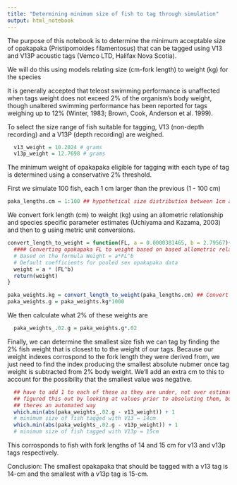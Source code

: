 ```yaml
---
title: "Determining minimum size of fish to tag through simulation"
output: html_notebook
---
```


The purpose of this notebook is to determine the minimum acceptable size of opakapaka (Pristipomoides filamentosus) that can be tagged using V13 and V13P acoustic tags (Vemco LTD, Halifax Nova Scotia).

We will do this using models relating size (cm-fork length) to weight (kg) for the species 

It is generally accepted that teleost swimming performance is unaffected when tags weight does not exceed 2% of the organism’s body weight, though unaltered swimming performance has been reported for tags weighing up to 12% (Winter, 1983; Brown, Cook, Anderson et al. 1999). 

To select the size range of fish suitable for tagging, V13 (non-depth recording) and a V13P (depth recording) are weighed. 

```r
  v13_weight = 10.2024 # grams
  v13p_weight = 12.7698 # grams
```

The minimum weight of opakapaka eligible for tagging with each type of tag is determined using a conservative 2% threshold.

First we simulate 100 fish, each 1 cm larger than the previous (1 - 100 cm)
```r
paka_lengths.cm = 1:100 ## hypothetical size distribution between 1cm and 100cm FL
```

We convert fork length (cm) to weight (kg) using an allometric relationship and species specific parameter estimates (Uchiyama and Kazama, 2003) and then to g using  metric unit conversions. 
```r
convert_length_to_weight = function(FL, a = 0.0000381465, b = 2.79567){
  #### Converting opakapaka FL to weight based on based allometric relationships by on McCleave and Stred, 1975, and Adams et al. 1998 and species specific parameters estimated by Uchiyama and Kazama 2003
  # Based on the formula Weight = a*FL^b
  # Default coefficients for pooled sex opakapaka data
  weight = a * (FL^b)
  return(weight)
}

paka_weights.kg = convert_length_to_weight(paka_lengths.cm) ## Convert sizes to KG
paka_weights.g = paka_weights.kg*1000
```

We then calculate what 2% of these weights are
```r
  paka_weights_.02.g = paka_weights.g*.02
```

Finally, we can determine the smallest size fish we can tag by finding the 2% fish weight that is closest to to the weight of our tags. Because our weight indexes corrospond to the fork length they were derived from, we just need to find the index producing the smallest absolute nubmer once tag weight is subtracted from 2% body weight. We'll add an extra cm to this to account for the possibility that the smallest  value was negative.   
```r

  ## have to add 1 to each of these as they are under, not over estimates. 
  ## figured this out by looking at values prior to absoluting them, but probably 
  ## theres an automated way
  which.min(abs(paka_weights_.02.g - v13_weight)) + 1
  # minimum size of fish tagged with V13 = 14cm
  which.min(abs(paka_weights_.02.g - v13p_weight)) + 1
  # minimum size of fish tagged with V13p = 15cm

```

This corrosponds to fish with fork lengths of 14 and 15 cm for v13 and v13p tags respectively. 

Conclusion: The smallest opakapaka that should be tagged with a v13 tag is 14-cm and the smallest with a v13p tag is 15-cm. 